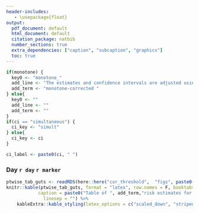 ```yaml
---
header-includes:
   - \usepackage{float}
output:
  pdf_document: default
  html_document: default
  citation_package: natbib
  number_sections: true
  extra_dependencies: ["caption", "subcaption", "graphicx"]
  toc: true
---
```


```r
if(monotone) {
  key0 <- "monotone_"
  add_line <- "The estimates and confidence intervals are adjusted using the assumption that the true threshold-response is nonincreasing."
  add_term <- "monotone-corrected "
} else{
  key0 <- ""
  add_line <- ""
  add_term <- ""
}
if(ci == "simultaneous") {
  ci_key <- "simult"
} else{
  ci_key <- ci
}

ci_label <- paste0(ci, " ")

```

\newpage

### Day `r day` `r marker`

\begin{figure}[H]
\centering
\includegraphics[width=0.75\textwidth]{`r here::here("cor_threshold", "figs", paste0(ci,"_CI"), paste0("PLOT_",key0, "Day", day, key, "_", ci_key, "CI.pdf"))`}
\caption{Adjusted threshold-response function for a range of thresholds of the
  Day `r day` `r marker` levels with `r ci` 95\% confidence intervals. The dashed red line marks the threshold after which no more COVID events are observed. `r add_line`}
\end{figure}
```r
ptwise_tab_guts <- readRDS(here::here("cor_threshold",  "figs", paste0(ci,"_CI"), paste0("TABLE_", key0, "Day", day, key, "_", ci_key, "CI.rds")))
knitr::kable(ptwise_tab_guts, format = "latex", row.names = F, booktabs = TRUE, escape = FALSE,
            caption = paste0("Table of ", add_term,"risk estimates for a range of thresholds of Day ", day, " ", marker, " levels with ", ci_label,"95\\% confidence intervals."),
              linesep = "") %>%
    kableExtra::kable_styling(latex_options = c("scaled_down", "striped","hold_position") )
```

<!-- \newpage -->
<!-- \begin{figure}[H] -->

<!-- \centering -->
<!-- \includegraphics[width=0.85\textwidth]{`r here::here("cor_threshold", "figs", "simultaneous_CI", paste0("PLOT_Day", day, key, "_simultCI.pdf"))`} -->
<!--   \caption{Adjusted threshold-response function for a range of thresholds of the Day `r day` `r marker` activity levels with simultaneous 95\% confidence bands. The dashed red line marks the threshold after which no more COVID events are observed. } -->
<!-- \end{figure} -->

<!-- ```{r, output = "asis", echo = FALSE} -->
<!-- simul_tab_guts <- readRDS(here::here("cor_threshold", "figs", "simultaneous_CI", paste0("TABLE_Day", day, key, "_simultCI.rds"))) -->
<!-- knitr::kable(simul_tab_guts, format = "latex", row.names = F, booktabs = TRUE, escape = FALSE, -->
<!--              caption = paste0("Table of risk estimates for range of thresholds of Day ", day, " ", marker, " activity levels with simultaneous 95\\% confidence intervals."), -->
<!--                linesep = "") %>% -->
<!--     kableExtra::kable_styling(latex_options = c("scaled_down", "striped","hold_position"), ) -->
<!-- ``` -->

<!-- \newpage -->


<!-- \begin{figure}[H] -->

<!-- \centering -->
<!-- \includegraphics[width=0.8\textwidth]{`r here::here("cor_threshold", "figs", "pointwise_CI", paste0("PLOT_monotone_Day", day, key, "_pointwiseCI.pdf"))`} -->
<!--   \caption{Assuming nonincreasing monotonicity of the true function, the plot shows the estimated (monotone) adjusted threshold-response function for a range of thresholds of the Day `r day` `r marker` activity levels with point-wise 95\% confidence intervals. The dashed red line marks the threshold after which no more COVID events are observed. } -->
<!-- \end{figure} -->

<!-- \begin{figure}[H] -->

<!-- \centering -->
<!-- \includegraphics[width=0.8\textwidth]{`r here::here("cor_threshold", "figs", "simultaneous_CI", paste0("PLOT_monotone_Day", day, key, "_simultCI.pdf"))`} -->
<!--   \caption{Assuming nonincreasing monotonicity of the true function, the plot shows the estimated (monotone) adjusted threshold-response function for a range of thresholds of the Day `r day` `r marker` activity levels with simultaneous 95\% confidence intervals. The dashed red line marks the threshold after which no more COVID events are observed.} -->
<!-- \end{figure} -->

<!-- \begin{figure}[H] -->

<!-- \centering -->

<!-- \includegraphics[width=0.8\textwidth]{figs/pointwise_CI/PLOT_INVERSE_Day`r day``r key`_pointwiseCI.pdf} -->

<!--   \caption{The inverse adjusted threshold-response function for thresholds of Day `r day` `r marker` activity levels with pointwise 95\% confidence intervals.} -->
<!-- \end{figure} -->

<!-- \begin{figure}[H] -->
<!-- \centering -->
<!-- \includegraphics[width=0.8\textwidth]{figs/pointwise_CI/TABLE_INVERSE_Day`r day``r key`_pointwiseCI.pdf} -->
<!--   \caption{ This analysis assumes monotonicity of the true function. The table displays the estimated threshold of protection of Day `r day` `r marker` activity level at a range of risk levels with pointwise 95\% confidence intervals. } -->

<!-- \end{figure} -->


<!-- \newpage  -->


<!-- \begin{figure}[H] -->

<!-- \centering -->

<!-- \includegraphics[width=0.8\textwidth]{figs/simultaneous_CI/PLOT_INVERSE_Day`r day``r key`_simultCI.pdf} -->

<!--   \caption{This analysis assumes monotonicity of the true function. The plot shows the inverse adjusted threshold-response function for thresholds of Day `r day` `r marker` activity levels with simultaneous 95\% confidence intervals.} -->
<!-- \end{figure} -->

<!-- \begin{figure}[H] -->
<!-- \centering -->
<!-- \includegraphics[width=0.8\textwidth]{figs/simultaneous_CI/TABLE_INVERSE_Day`r day``r key`_simultCI.pdf} -->
<!--   \caption{ This analysis assumes monotonicity of the true function. The table displays the estimated threshold of protection of Day `r day` `r marker` activity level at a range of risk levels with simultaneous 95\% confidence bands } -->

<!-- \end{figure} -->
